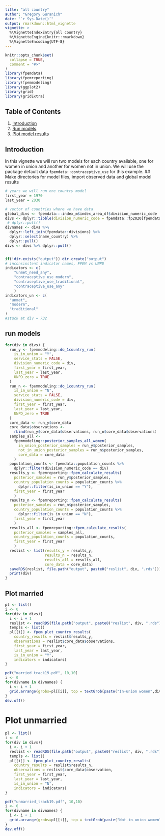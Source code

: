 ```yaml
---
title: "all country"
author: "Gregory Guranich"
date: "`r Sys.Date()`"
output: rmarkdown::html_vignette
vignette: >
  %\VignetteIndexEntry{all country}
  %\VignetteEngine{knitr::rmarkdown}
  %\VignetteEncoding{UTF-8}
---
```


```r
knitr::opts_chunk$set(
  collapse = TRUE,
  comment = "#>"
)
library(fpemdata)
library(fpemreporting)
library(fpemmodeling)
library(ggplot2)
library(grid)
library(gridExtra)
```

## Table of Contents
1. [Introduction](#intro)
2. [Run models](#run)
3. [Plot model results](#plot)
  
## <a name="intro"></a>
## Introduction
In this vignette we will run two models for each country available, one for women in union and another for women not in union. We will use the package default data `fpemdata::contraceptive_use` for this example.
## Make directories for model files, import observed data and global model results
```r
# years we will run one country model
first_year = 1970
last_year = 2030

# vector of countries where we have data
global_divs <- fpemdata:::index_m$index_area_df$division_numeric_code
divs <- dplyr::tibble(division_numeric_code = fpemdata::fp2020[fpemdata::fp2020$division_numeric_code %in% global_divs,])
 # dplyr::pull()
divnames <- divs %>% 
  dplyr::left_join(fpemdata::divisions) %>%
  dplyr::select(name_country) %>%
  dplyr::pull()
divs <- divs %>% dplyr::pull()


if(!dir.exists("output")) dir.create("output")
# inconsinstent indicator names, FPEM vs UNPD
indicators <- c(
    "unmet_need_any",
    "contraceptive_use_modern",
    "contraceptive_use_traditional",
    "contraceptive_use_any"
    )
indicators_un <- c(
  "unmet",
  "modern",
  "traditional"
)
#stuck at div = 732
```

## <a name="run"></a>
## run models
```r
for(div in divs) {
  run_y <- fpemmodeling::do_1country_run(
    is_in_union = "Y",
    service_stats = FALSE,
    division_numeric_code = div,
    first_year = first_year,
    last_year = last_year,
    UNPD_zero = TRUE
  )
  run_n <- fpemmodeling::do_1country_run(
    is_in_union = "N",
    service_stats = FALSE,
    division_numeric_code = div,
    first_year = first_year,
    last_year = last_year,
    UNPD_zero = TRUE
  )
  core_data <- run_y$core_data
  core_data$observations <-
    rbind(run_y$core_data$observations, run_n$core_data$observations)
  samples_all <-
    fpemmodeling::posterior_samples_all_women(
      in_union_posterior_samples = run_y$posterior_samples,
      not_in_union_posterior_samples = run_n$posterior_samples,
      core_data = core_data
    )
  population_counts <- fpemdata::population_counts %>%
    dplyr::filter(division_numeric_code == div)
  results_y <- fpemreporting::fpem_calculate_results(
    posterior_samples = run_y$posterior_samples,
    country_population_counts = population_counts %>%
      dplyr::filter(is_in_union == "Y"),
    first_year = first_year
    )
  results_n <- fpemreporting::fpem_calculate_results(
    posterior_samples = run_n$posterior_samples,
    country_population_counts = population_counts %>%
      dplyr::filter(is_in_union == "N"),
    first_year = first_year
    )
  results_all <- fpemreporting::fpem_calculate_results(
    posterior_samples = samples_all,
    country_population_counts = population_counts,
    first_year = first_year
    )
  reslist <- list(results_y = results_y, 
                  results_n = results_n, 
                  results_all = results_all, 
                  core_data = core_data)
  saveRDS(reslist, file.path("output", paste0("reslist", div, ".rds")))
  print(div)
}

```

## <a name="plot"></a>
## Plot married
```r
pl <- list()
i <- 0
for(div in divs){
  i <- i + 1
  reslist <- readRDS(file.path("output", paste0("reslist", div, ".rds")))
  templs <- list()
  pl[[i]] <- fpem_plot_country_results(
    country_results = reslist$results_y,
    observations = reslist$core_data$observations,
    first_year = first_year,
    last_year = last_year,
    is_in_union = "Y",
    indicators = indicators) 
}

pdf("married_track19.pdf", 10,10)
i <- 0
for(divname in divnames) {
  i <- i + 1
  grid.arrange(grobs=pl[[i]], top = textGrob(paste("In-union women",divname)) ,ncol=2)
}
dev.off()
```


# Plot unmarried
```r
pl <- list()
i <- 0
for(div in divs){
  i <- i + 1
  reslist <- readRDS(file.path("output", paste0("reslist", div, ".rds")))
  templs <- list()
  pl[[i]] <- fpem_plot_country_results(
    country_results = reslist$results_n,
    observations = reslist$core_data$observation,
    first_year = first_year,
    last_year = last_year,
    is_in_union = "N",
    indicators = indicators) 
}

pdf("unmarried_track19.pdf", 10,10)
i <- 0
for(divname in divnames) {
  i <- i + 1
  grid.arrange(grobs=pl[[i]], top = textGrob(paste("Not-in-union women",divname)) ,ncol=2)
}
dev.off()
```




